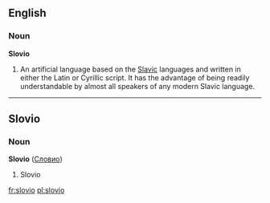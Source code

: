 ==English==
{{wikipedia}}
===Noun===
'''Slovio'''

#An artificial language based on the [[Slavic]] languages and written in either the Latin or Cyrillic script. It has the advantage of being readily understandable by almost all speakers of any modern Slavic language.


----
==Slovio==
===Noun===
'''Slovio''' ([[Словио]])

# Slovio

[[fr:slovio]]
[[pl:slovio]]